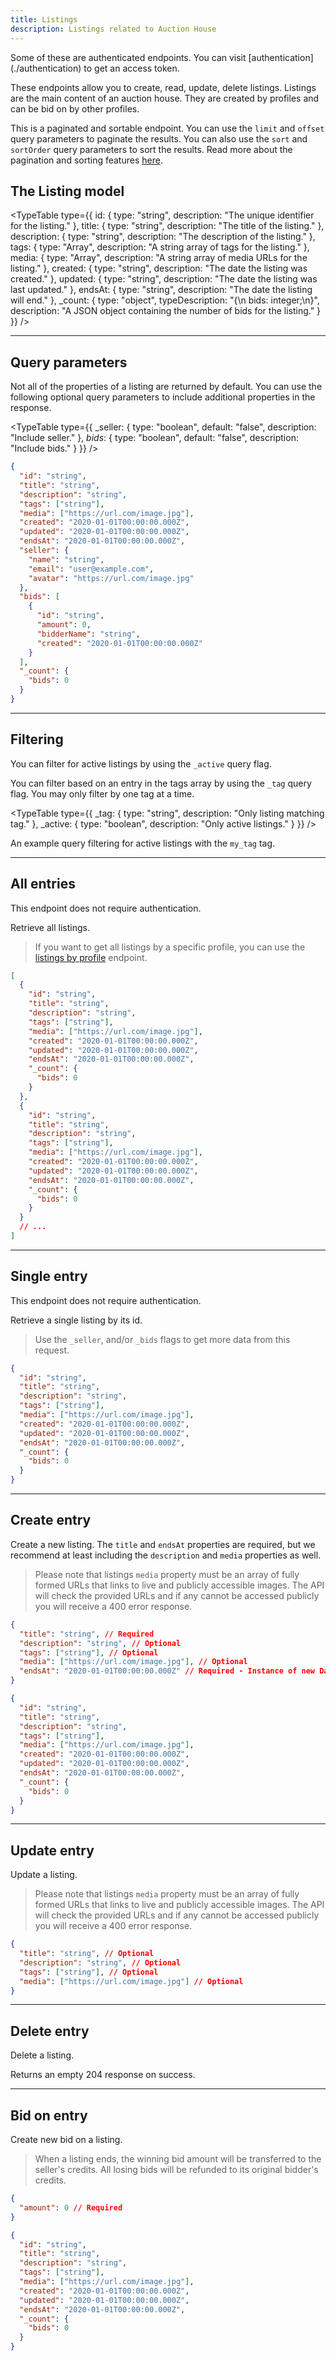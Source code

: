 ```yaml
---
title: Listings
description: Listings related to Auction House
---
```



<Callout variant="warning">
  Some of these are authenticated endpoints. You can visit [authentication](./authentication) to get an access token.
</Callout>

These endpoints allow you to create, read, update, delete listings. Listings are the main content of an auction house. They are created by profiles and can be bid on by other profiles.

This is a paginated and sortable endpoint. You can use the `limit` and `offset` query parameters to paginate the results. You can also use the `sort` and `sortOrder` query parameters to sort the results. Read more about the pagination and sorting features [here](../pagination-sorting).

## The Listing model

<TypeTable
  type={{
    id: { type: "string", description: "The unique identifier for the listing." },
    title: { type: "string", description: "The title of the listing." },
    description: { type: "string", description: "The description of the listing." },
    tags: { type: "Array<string>", description: "A string array of tags for the listing." },
    media: { type: "Array<string>", description: "A string array of media URLs for the listing." },
    created: { type: "string", description: "The date the listing was created." },
    updated: { type: "string", description: "The date the listing was last updated." },
    endsAt: { type: "string", description: "The date the listing will end." },
    _count: {
      type: "object",
      typeDescription: "{\n  bids: integer;\n}",
      description: "A JSON object containing the number of bids for the listing."
    }
  }}
/>

<Hr />

## Query parameters

Not all of the properties of a listing are returned by default. You can use the following optional query parameters to include additional properties in the response.

<TypeTable
  type={{
    _seller: { type: "boolean", default: "false", description: "Include seller." },
    _bids_: { type: "boolean", default: "false", description: "Include bids." }
  }}
/>

```json title="Example with all optional query parameters"
{
  "id": "string",
  "title": "string",
  "description": "string",
  "tags": ["string"],
  "media": ["https://url.com/image.jpg"],
  "created": "2020-01-01T00:00:00.000Z",
  "updated": "2020-01-01T00:00:00.000Z",
  "endsAt": "2020-01-01T00:00:00.000Z",
  "seller": {
    "name": "string",
    "email": "user@example.com",
    "avatar": "https://url.com/image.jpg"
  },
  "bids": [
    {
      "id": "string",
      "amount": 0,
      "bidderName": "string",
      "created": "2020-01-01T00:00:00.000Z"
    }
  ],
  "_count": {
    "bids": 0
  }
}
```

<Hr />

## Filtering

You can filter for active listings by using the `_active` query flag.

You can filter based on an entry in the tags array by using the `_tag` query flag. You may only filter by one tag at a time.

<TypeTable
  type={{
    _tag: { type: "string", description: "Only listing matching tag." },
    _active: { type: "boolean", description: "Only active listings." }
  }}
/>

An example query filtering for active listings with the `my_tag` tag.

<EndpointDetails path="/auction/listings?_tag=my_tag&_active=true" />

<Hr />

## All entries

<Callout variant="info">This endpoint does not require authentication.</Callout>

<EndpointDetails path="/auction/listings" />

Retrieve all listings.

> If you want to get all listings by a specific profile, you can use the [listings by profile](./profiles#all-listings-by-profile) endpoint.

```json title="Response"
[
  {
    "id": "string",
    "title": "string",
    "description": "string",
    "tags": ["string"],
    "media": ["https://url.com/image.jpg"],
    "created": "2020-01-01T00:00:00.000Z",
    "updated": "2020-01-01T00:00:00.000Z",
    "endsAt": "2020-01-01T00:00:00.000Z",
    "_count": {
      "bids": 0
    }
  },
  {
    "id": "string",
    "title": "string",
    "description": "string",
    "tags": ["string"],
    "media": ["https://url.com/image.jpg"],
    "created": "2020-01-01T00:00:00.000Z",
    "updated": "2020-01-01T00:00:00.000Z",
    "endsAt": "2020-01-01T00:00:00.000Z",
    "_count": {
      "bids": 0
    }
  }
  // ...
]
```

<Hr />

## Single entry

<Callout variant="info">This endpoint does not require authentication.</Callout>

<EndpointDetails path="/auction/listings/<id>" />

Retrieve a single listing by its id.

> Use the `_seller`, and/or `_bids` flags to get more data from this request.

```json title="Response"
{
  "id": "string",
  "title": "string",
  "description": "string",
  "tags": ["string"],
  "media": ["https://url.com/image.jpg"],
  "created": "2020-01-01T00:00:00.000Z",
  "updated": "2020-01-01T00:00:00.000Z",
  "endsAt": "2020-01-01T00:00:00.000Z",
  "_count": {
    "bids": 0
  }
}
```

<Hr />

## Create entry

<EndpointDetails method="POST" path="/auction/listings" />

Create a new listing. The `title` and `endsAt` properties are required, but we recommend at least including the `description` and `media` properties as well.

> Please note that listings `media` property must be an array of fully formed URLs that links to live and publicly accessible images. The API will check the provided URLs and if any cannot be accessed publicly you will receive a 400 error response.

```json title="Request"
{
  "title": "string", // Required
  "description": "string", // Optional
  "tags": ["string"], // Optional
  "media": ["https://url.com/image.jpg"], // Optional
  "endsAt": "2020-01-01T00:00:00.000Z" // Required - Instance of new Date()
}
```

```json title="Response"
{
  "id": "string",
  "title": "string",
  "description": "string",
  "tags": ["string"],
  "media": ["https://url.com/image.jpg"],
  "created": "2020-01-01T00:00:00.000Z",
  "updated": "2020-01-01T00:00:00.000Z",
  "endsAt": "2020-01-01T00:00:00.000Z",
  "_count": {
    "bids": 0
  }
}
```

<Hr />

## Update entry

<EndpointDetails method="PUT" path="/auction/listings/<id>" />

Update a listing.

> Please note that listings `media` property must be an array of fully formed URLs that links to live and publicly accessible images. The API will check the provided URLs and if any cannot be accessed publicly you will receive a 400 error response.

```json title="Request"
{
  "title": "string", // Optional
  "description": "string", // Optional
  "tags": ["string"], // Optional
  "media": ["https://url.com/image.jpg"] // Optional
}
```

<Hr />

## Delete entry

<EndpointDetails method="DELETE" path="/auction/listings/<id>" />

Delete a listing.

Returns an empty 204 response on success.

<Hr />

## Bid on entry

<EndpointDetails method="POST" path="/auction/listings/<id>/bids" />

Create new bid on a listing.

> When a listing ends, the winning bid amount will be transferred to the seller's credits. All losing bids will be refunded to its original bidder's credits.

```json title="Request"
{
  "amount": 0 // Required
}
```

```json title="Response"
{
  "id": "string",
  "title": "string",
  "description": "string",
  "tags": ["string"],
  "media": ["https://url.com/image.jpg"],
  "created": "2020-01-01T00:00:00.000Z",
  "updated": "2020-01-01T00:00:00.000Z",
  "endsAt": "2020-01-01T00:00:00.000Z",
  "_count": {
    "bids": 0
  }
}
```
